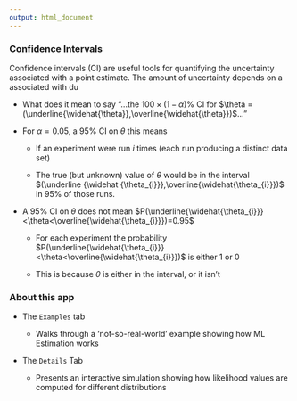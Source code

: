 ```yaml
---
output: html_document
---
```


### Confidence Intervals

Confidence intervals (CI) are useful tools for quantifying the uncertainty associated with a point estimate.  The amount of uncertainty depends on a associated with du

- What does it mean to say "...the $100\times(1-\alpha)\%$ CI for $\theta =(\underline{\widehat{\theta}},\overline{\widehat{\theta}})$..."

- For $\alpha=0.05,$ a $95\%$ CI on $\theta$ this means 

    + If an experiment were run $i$ times (each run producing a distinct data set) 

    + The true (but unknown) value of $\theta$ would be in the interval $(\underline {\widehat {\theta_{i}}},\overline{\widehat{\theta_{i}}})$ in $95\%$ of those runs.

- A $95\%$ CI on $\theta$ <focus>does not mean</focus> $P(\underline{\widehat{\theta_{i}}} <\theta<\overline{\widehat{\theta_{i}}})=0.95$

    + For each experiment the probability $P(\underline{\widehat{\theta_{i}}} <\theta<\overline{\widehat{\theta_{i}}})$ is either $1$ or $0$ 

    + This is because $\theta$ is either in the interval, or it isn't

### About this app

- The `Examples` tab

    + Walks through a 'not-so-real-world' example showing how ML Estimation works

- The `Details` Tab

    + Presents an interactive simulation showing how likelihood values are computed for different distributions

